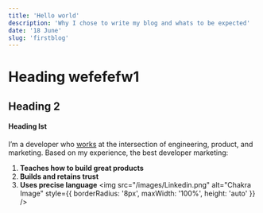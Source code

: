 ```yaml
---
title: 'Hello world'
description: 'Why I chose to write my blog and whats to be expected'
date: '18 June'
slug: 'firstblog'
---
```


# Heading wefefefw1

## Heading 2

#### Heading lst

I’m a developer who [works](/work) at the intersection of engineering, product, and marketing. Based on my experience, the best developer marketing:

1. **Teaches how to build great products**
2. **Builds and retains trust**
3. **Uses precise language**
   <img
     src="/images/Linkedin.png"
     alt="Chakra Image"
     style={{ borderRadius: '8px', maxWidth: '100%', height: 'auto' }}
   />
